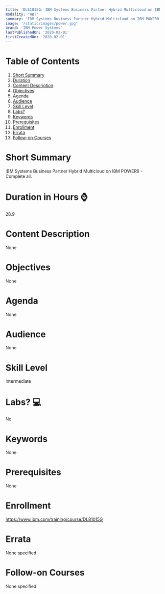 ```yaml
---
title: 'DL81015G: IBM Systems Business Partner Hybrid Multicloud on IBM POWER9 Badge'
modality: 'WBT'
summary: 'IBM Systems Business Partner Hybrid Multicloud on IBM POWER9 - Complete all.'
image: '/static/images/power.jpg'
brand: 'IBM Power Systems'
lastPublishedOn: '2020-02-01'
firstCreatedOn: '2020-02-01'
---
```

# Table of Contents
1.  [Short Summary](#short-summary)
2.  [Duration](#duration-in-hours-)
3.  [Content Description](#content-description)
4.  [Objectives](#objectives)
5.  [Agenda](#agenda)
6.  [Audience](#audience)
7.  [Skill Level](#skill-level)
8.  [Labs?](#labs-)
9.  [Keywords](#keywords)
10. [Prerequisites](#prerequisites)
11. [Enrollment](#enrollment)
12. [Errata](#errata)
13. [Follow-on Courses](#follow-on-courses)

# Short Summary
IBM Systems Business Partner Hybrid Multicloud on IBM POWER9 - Complete all.

# Duration in Hours ⌚
28.9

# Content Description
None

# Objectives
None

# Agenda
None

# Audience
None

# Skill Level
Intermediate

# Labs? 💻
No

# Keywords
None

# Prerequisites
None

# Enrollment
https://www.ibm.com/training/course/DL81015G

# Errata
None specified.

# Follow-on Courses
None specified.

